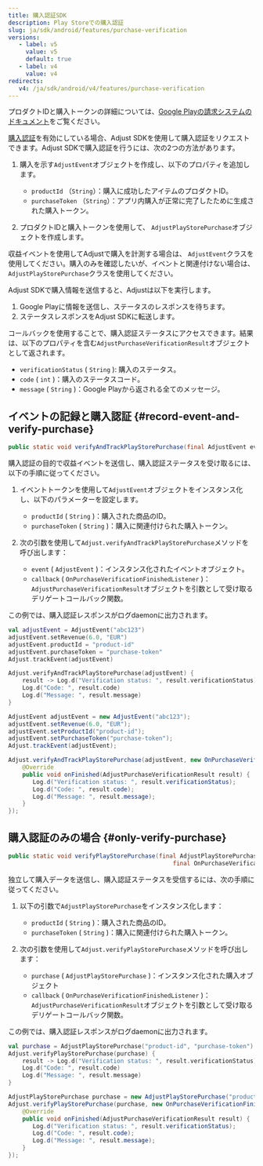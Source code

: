 ```yaml
---
title: 購入認証SDK
description: Play Storeでの購入認証
slug: ja/sdk/android/features/purchase-verification
versions:
   - label: v5
     value: v5
     default: true
   - label: v4
     value: v4
redirects:
   v4: /ja/sdk/android/v4/features/purchase-verification
---
```


<Callout type="seealso">

プロダクトIDと購入トークンの詳細については、[Google Playの請求システムのドキュメント](https://developer.android.com/google/play/billing#concepts)をご覧ください。

</Callout>

[購入認証](https://help.adjust.com/ja/article/purchase-verification)を有効にしている場合、Adjust SDKを使用して購入認証をリクエストできます。Adjust SDKで購入認証を行うには、次の2つの方法があります。

1. 購入を示す`AdjustEvent`オブジェクトを作成し、以下のプロパティを追加します。

   -  `productId` （`String`）：購入に成功したアイテムのプロダクトID。
   -  `purchaseToken` （`String`）：アプリ内購入が正常に完了したために生成された購入トークン。

2. プロダクトIDと購入トークンを使用して、 `AdjustPlayStorePurchase`オブジェクトを作成します。

<Callout type="tip">

収益イベントを使用してAdjustで購入を計測する場合は、 `AdjustEvent`クラスを使用してください。購入のみを確認したいが、イベントと関連付けない場合は、 `AdjustPlayStorePurchase`クラスを使用してください。

</Callout>

Adjust SDKで購入情報を送信すると、Adjustは以下を実行します。

1. Google Playに情報を送信し、ステータスのレスポンスを待ちます。
2. ステータスレスポンスをAdjust SDKに転送します。

コールバックを使用することで、購入認証ステータスにアクセスできます。結果は、以下のプロパティを含む`AdjustPurchaseVerificationResult`オブジェクトとして返されます。

-  `verificationStatus` \( `String` \): 購入のステータス。
-  `code` \( `int` \)：購入のステータスコード。
-  `message` \( `String` \)：Google Playから返される全てのメッセージ。

## イベントの記録と購入認証 {#record-event-and-verify-purchase}

<CodeBlock title="メソッドシグネチャー">

```java
public static void verifyAndTrackPlayStorePurchase(final AdjustEvent event, OnPurchaseVerificationFinishedListener callback)
```

</CodeBlock>

購入認証の目的で収益イベントを送信し、購入認証ステータスを受け取るには、以下の手順に従ってください。

1. イベントトークンを使用して`AdjustEvent`オブジェクトをインスタンス化し、以下のパラメーターを設定します。

   -  `productId` \( `String` \)：購入された商品のID。
   -  `purchaseToken` \( `String` \)：購入に関連付けられた購入トークン。

2. 次の引数を使用して`Adjust.verifyAndTrackPlayStorePurchase`メソッドを呼び出します：
   -  `event` \( `AdjustEvent` \)：インスタンス化されたイベントオブジェクト。
   -  `callback` \( `OnPurchaseVerificationFinishedListener` \)： `AdjustPurchaseVerificationResult`オブジェクトを引数として受け取るデリゲートコールバック関数。

この例では、購入認証レスポンスがログdaemonに出力されます。

<Tabs>
<Tab title="Kotlin" sync="kotlin">

```kotlin
val adjustEvent = AdjustEvent("abc123")
adjustEvent.setRevenue(6.0, "EUR")
adjustEvent.productId = "product-id"
adjustEvent.purchaseToken = "purchase-token"
Adjust.trackEvent(adjustEvent)

Adjust.verifyAndTrackPlayStorePurchase(adjustEvent) {
    result -> Log.d("Verification status: ", result.verificationStatus)
    Log.d("Code: ", result.code)
    Log.d("Message: ", result.message)
}
```

</Tab>
<Tab title="Java" sync="java">

```java
AdjustEvent adjustEvent = new AdjustEvent("abc123");
adjustEvent.setRevenue(6.0, "EUR");
adjustEvent.setProductId("product-id");
adjustEvent.setPurchaseToken("purchase-token");
Adjust.trackEvent(adjustEvent);

Adjust.verifyAndTrackPlayStorePurchase(adjustEvent, new OnPurchaseVerificationFinishedListener() {
    @Override
    public void onFinished(AdjustPurchaseVerificationResult result) {
       Log.d("Verification status: ", result.verificationStatus);
       Log.d("Code: ", result.code);
       Log.d("Message: ", result.message);
    }
});
```

</Tab>
</Tabs>

## 購入認証のみの場合 {#only-verify-purchase}

<CodeBlock title="メソッドシグネチャー">

```java
public static void verifyPlayStorePurchase(final AdjustPlayStorePurchase purchase,
                                               final OnPurchaseVerificationFinishedListener callback)
```

</CodeBlock>

独立して購入データを送信し、購入認証ステータスを受信するには、次の手順に従ってください。

1. 以下の引数で`AdjustPlayStorePurchase`をインスタンス化します：

   -  `productId` \( `String` \)：購入された商品のID。
   -  `purchaseToken` \( `String` \)：購入に関連付けられた購入トークン。

2. 次の引数を使用して`Adjust.verifyPlayStorePurchase`メソッドを呼び出します：
   -  `purchase` \( `AdjustPlayStorePurchase` \)：インスタンス化された購入オブジェクト
   -  `callback` \( `OnPurchaseVerificationFinishedListener` \)： `AdjustPurchaseVerificationResult`オブジェクトを引数として受け取るデリゲートコールバック関数。

この例では、購入認証レスポンスがログdaemonに出力されます。

<Tabs>
<Tab title="Kotlin" sync="kotlin">

```kotlin
val purchase = AdjustPlayStorePurchase("product-id", "purchase-token")
Adjust.verifyPlayStorePurchase(purchase) {
    result -> Log.d("Verification status: ", result.verificationStatus)
    Log.d("Code: ", result.code)
    Log.d("Message: ", result.message)
}
```

</Tab>
<Tab title="Java" sync="java">

```java
AdjustPlayStorePurchase purchase = new AdjustPlayStorePurchase("product-id", "purchase-token");
Adjust.verifyPlayStorePurchase(purchase, new OnPurchaseVerificationFinishedListener() {
    @Override
    public void onFinished(AdjustPurchaseVerificationResult result) {
       Log.d("Verification status: ", result.verificationStatus);
       Log.d("Code: ", result.code);
       Log.d("Message: ", result.message);
    }
});
```

</Tab>
</Tabs>
